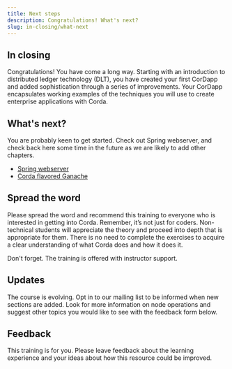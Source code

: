 ```yaml
---
title: Next steps
description: Congratulations! What's next?
slug: in-closing/what-next
---
```



## In closing

Congratulations! You have come a long way. Starting with an introduction to distributed ledger technology (DLT), you have created your first CorDapp and added sophistication through a series of improvements. Your CorDapp encapsulates working examples of the techniques you will use to create enterprise applications with Corda.

## What's next?

You are probably keen to get started. Check out Spring webserver, and check back here some time in the future as we are likely to add other chapters.

- [Spring webserver](https://github.com/corda/samples-java/tree/master/Basic/spring-webserver)
- [Corda flavored Ganache](https://blog.b9lab.com/cordacon-2019-highlights-truffles-corda-flavored-ganache-b83bf00f7c29)

## Spread the word

Please spread the word and recommend this training to everyone who is interested in getting into Corda. Remember, it’s not just for coders. Non-technical students will appreciate the theory and proceed into depth that is appropriate for them. There is no need to complete the exercises to acquire a clear understanding of what Corda does and how it does it.

Don't forget. The training is offered with instructor support.

## Updates

The course is evolving. Opt in to our mailing list to be informed when new sections are added. Look for more information on node operations and suggest other topics you would like to see with the feedback form below.

<!-- TODO: Possibility of gathering email addresses for opt-in contacts? -->

## Feedback

This training is for you. Please leave feedback about the learning experience and your ideas about how this resource could be improved.

<!-- TODO: form -->
